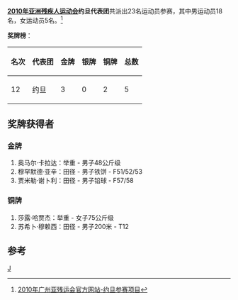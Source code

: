 '''[[2010年亚洲残疾人运动会|2010年亚洲残疾人运动会]]约旦代表团'''共派出23名运动员参赛，其中男运动员18名，女运动员5名。<ref>[http://www.gzapg2010.cn/info/CHN_CHN/ZZ/ZZE130B_@@@@@@@@@@@@@@@@@CHN_NPC=JOR.html 2010年广州亚残运会官方网站-约旦参赛项目]{{dead link|date=2018年5月 |bot=InternetArchiveBot |fix-attempted=yes }}</ref>

'''奖牌榜'''：
{| class="wikitable"
|-
! 名次 !! 代表团 !! 金牌 !! 银牌 !! 铜牌 !! 总数
|-
| 12 || 约旦 || 3 || 0 || 2 || 5
|}	

==奖牌获得者==
===金牌===
#奥马尔·卡拉达：举重 - 男子48公斤级
#穆罕默德·亚辛：田径 - 男子铁饼 - F51/52/53
#贾米勒·谢卜利：田径 - 男子铅球 - F57/58
===铜牌===
#莎露·哈贾杰：举重 - 女子75公斤级
#苏希卜·穆赖西：田径 - 男子200米 - T12

==参考==
<references />

{{2010年亚洲残疾人运动会代表团}}
[[分类:2010年亚洲残疾人运动会代表团|J]]